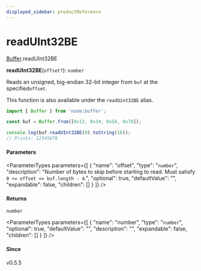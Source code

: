 ```yaml
---
displayed_sidebar: productReference
---
```



# readUInt32BE

[Buffer](../../interfaces/Buffer.mdx).readUInt32BE

**readUInt32BE**(`offset?`): `number`

Reads an unsigned, big-endian 32-bit integer from `buf` at the specified`offset`.

This function is also available under the `readUint32BE` alias.

```js
import { Buffer } from 'node:buffer';

const buf = Buffer.from([0x12, 0x34, 0x56, 0x78]);

console.log(buf.readUInt32BE(0).toString(16));
// Prints: 12345678
```

#### Parameters

<ParameterTypes parameters={[
  {
    "name": "offset",
    "type": "`number`",
    "description": "Number of bytes to skip before starting to read. Must satisfy `0 <= offset <= buf.length - 4`.",
    "optional": true,
    "defaultValue": "",
    "expandable": false,
    "children": []
  }
]} />

#### Returns

`number`

<ParameterTypes parameters={[
  {
    "name": "number",
    "type": "`number`",
    "optional": true,
    "defaultValue": "",
    "description": "",
    "expandable": false,
    "children": []
  }
]} />

#### Since

v0.5.5
